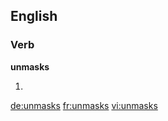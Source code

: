 ==English==

===Verb===
'''unmasks'''

# {{third-person singular of|unmask}}

[[de:unmasks]]
[[fr:unmasks]]
[[vi:unmasks]]